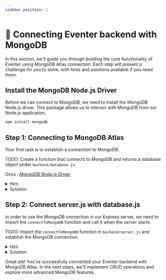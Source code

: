 ```yaml
---
sidebar_position: 2
---
```


# 🧩 Connecting Eventer backend with MongoDB

In this section, we'll guide you through building the core functionality of Eventer using MongoDB Atlas connection. Each step will present a challenge for you to solve, with hints and solutions available if you need them.

## Install the MongoDB Node.js Driver

Before we can connect to MongoDB, we need to install the MongoDB Node.js driver. This package allows us to interact with MongoDB from our Node.js application.
```bash
npm install mongodb
```


## Step 1: Connecting to MongoDB Atlas

Your first task is to establish a connection to MongoDB.

TODO: Create a function that connects to MongoDB and returns a database object under `backend/database.js`.

Docs :  [MongoDB Node.js Driver](https://www.mongodb.com/docs/drivers/node/current/fundamentals/connection/connect/#std-label-node-connect-to-mongodb)


<details>
<summary>Hint</summary>

Use the `MongoClient` from the `mongodb` package to establish a connection. Remember to use `async/await` for handling the asynchronous connection process.

</details>

<details>
<summary>Solution</summary>

```javascript
const { MongoClient } = require('mongodb');

const uri = '<YOUR_ATLAS_CONNECTION>';
const client = new MongoClient(uri);

async function connectToMongoDB() {
  try {
    await client.connect();
    console.log('Connected to MongoDB');
    return client.db('eventer');
  } catch (error) {
    console.error('Error connecting to MongoDB:', error);
    process.exit(1);
  }
}

module.exports = connectToMongoDB;
```
</details>

## Step 2: Connect server.js with database.js

In order to use the MongoDB connection in our Express server, we need to import the `connectToMongoDB` function and call it when the server starts.

TODO: Import the `connectToMongoDB` function in `backend/server.js` and establish the MongoDB connection.


<details>
<summary>Hint</summary>

You can import the function from `database.js` and call it in the server setup code in file `backend/server.js` and setup a global `db` object using a local async `connect()` function.

</details>


<details>
<summary>Solution</summary>

```javascript
// backend/server.js
const express = require('express');
const connectToMongoDB = require('./database');
let db;

async function connect() {
  db = await connectToMongoDB();
}

connect();

```
</details>

Great job! You've successfully connected your Eventer backend with MongoDB Atlas. In the next steps, we'll implement CRUD operations and explore more advanced MongoDB features.





